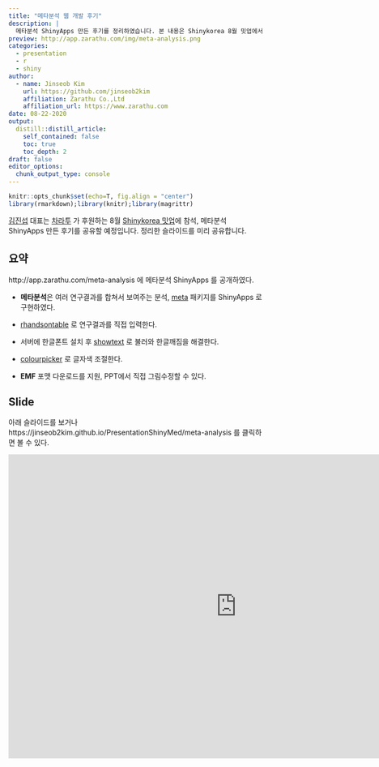 ```yaml
---
title: "메타분석 웹 개발 후기"
description: |
  메타분석 ShinyApps 만든 후기를 정리하였습니다. 본 내용은 Shinykorea 8월 밋업에서 발표할 예정입니다..
preview: http://app.zarathu.com/img/meta-analysis.png
categories:
  - presentation
  - r
  - shiny
author:
  - name: Jinseob Kim
    url: https://github.com/jinseob2kim
    affiliation: Zarathu Co.,Ltd
    affiliation_url: https://www.zarathu.com
date: 08-22-2020
output:
  distill::distill_article:
    self_contained: false
    toc: true
    toc_depth: 2
draft: false
editor_options: 
  chunk_output_type: console
---
```


<style type="text/css">
details:hover { cursor: pointer }
</style>


```r
knitr::opts_chunk$set(echo=T, fig.align = "center")
library(rmarkdown);library(knitr);library(magrittr)
```

[김진섭](https://github.com/jinseob2kim) 대표는 [차라투](https://www.zarathu.com) 가 후원하는 8월 [Shinykorea 밋업](https://github.com/shinykorea/Meetup)에 참석, 메타분석 ShinyApps 만든 후기를 공유할 예정입니다. 정리한 슬라이드를 미리 공유합니다.    



## 요약 

http://app.zarathu.com/meta-analysis 에 메타분석 ShinyApps 를 공개하였다.

- **메타분석**은 여러 연구결과를 합쳐서 보여주는 분석, [meta](https://cran.r-project.org/package=meta) 패키지를 ShinyApps 로 구현하였다.

- [rhandsontable](https://cran.r-project.org/package=rhandsontable) 로 연구결과를 직접 입력한다.

- 서버에 한글폰트 설치 후 [showtext](https://cran.r-project.org/package=showtext) 로 불러와 한글깨짐을 해결한다.

- [colourpicker](https://cran.r-project.org/package=colourpicker) 로 글자색 조절한다.

- **EMF** 포맷 다운로드를 지원, PPT에서 직접 그림수정할 수 있다.



## Slide

아래 슬라이드를 보거나 https://jinseob2kim.github.io/PresentationShinyMed/meta-analysis 를 클릭하면 볼 수 있다.

<iframe src="https://jinseob2kim.github.io/PresentationShinyMed/meta-analysis" width="900" height="600" style="border: none;"></iframe>

